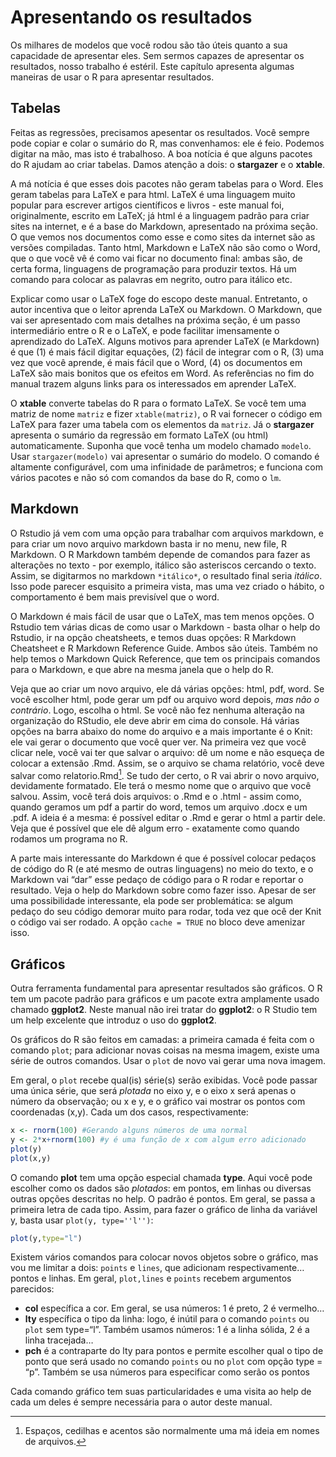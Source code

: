 # Apresentando os resultados

Os milhares de modelos que você rodou são tão úteis quanto a sua capacidade de apresentar eles. Sem sermos capazes de apresentar os resultados, nosso trabalho é estéril. Este capítulo apresenta algumas maneiras de usar o R para apresentar resultados. 

## Tabelas

Feitas as regressões, precisamos apesentar os resultados. Você sempre pode copiar e colar o sumário do R, mas convenhamos: ele é feio. Podemos digitar na mão, mas isto é trabalhoso. A boa notícia é que alguns pacotes do R ajudam ao criar tabelas. Damos atenção a dois: o **stargazer** e o **xtable**.

A má notícia é que esses dois pacotes não geram tabelas para o Word. Eles geram tabelas para LaTeX e para html. LaTeX é uma linguagem muito popular para escrever artigos científicos e livros - este manual foi, originalmente, escrito em LaTeX; já html é a linguagem padrão para criar sites na internet, e é a base do Markdown, apresentado na próxima seção. O que vemos nos documentos como esse e como sites da internet são as versões compiladas. Tanto html, Markdown e LaTeX não são como o Word, que o que você vê é como vai ficar no documento final: ambas são, de certa forma, linguagens de programação para produzir textos. Há um comando para colocar as palavras em negrito, outro para itálico etc. 

Explicar como usar o LaTeX foge do escopo deste manual. Entretanto, o autor incentiva que o leitor aprenda LaTeX ou Markdown. O Markdown, que vai ser apresentado com mais detalhes na próxima seção, é um passo intermediário entre o R e o LaTeX, e pode facilitar imensamente o aprendizado do LaTeX. Alguns motivos para aprender LaTeX (e Markdown) é que (1) é mais fácil digitar equações, (2) fácil de integrar com o R, (3) uma vez que você aprende, é mais fácil que o Word, (4) os documentos em LaTeX são mais bonitos que os efeitos em Word. As referências no fim do manual trazem alguns links para os interessados em aprender LaTeX. 

O **xtable** converte tabelas do R para o formato LaTeX. Se você tem uma matriz de nome `matriz` e fizer `xtable(matriz)`, o R vai fornecer o código em LaTeX para fazer uma tabela com os elementos da `matriz`.  Já o **stargazer** apresenta o sumário da regressão em formato LaTeX (ou html) automaticamente. Suponha que você tenha um modelo chamado `modelo`. Usar `stargazer(modelo)` vai apresentar o sumário do modelo. O comando é altamente configurável, com uma infinidade de parâmetros; e funciona com vários pacotes e não só com comandos da base do R, como o `lm`. 

## Markdown

O Rstudio já vem com uma opção para trabalhar com arquivos markdown, e para criar um novo arquivo markdown basta ir no menu, new file, R Markdown. O R Markdown também depende de comandos para fazer as alterações no texto - por exemplo, itálico são asteriscos cercando o texto. Assim, se digitarmos no markdown `*itálico*`, o resultado final seria *itálico*. Isso pode parecer esquisito a primeira vista, mas uma vez criado o hábito, o comportamento é bem mais previsível que o word.   

O Markdown é mais fácil de usar que o LaTeX, mas tem menos opções. O Rstudio tem várias dicas de como usar o Markdown - basta olhar o help do Rstudio, ir na opção cheatsheets, e temos duas opções: R Markdown Cheatsheet e R Markdown Reference Guide. Ambos são úteis. Também no help temos o Markdown Quick Reference, que tem os principais comandos para o Markdown, e que abre na mesma janela que o help do R. 

Veja que ao criar um novo arquivo, ele dá várias opções: html, pdf, word. Se você escolher html, pode gerar um pdf ou arquivo word depois, *mas não o contrário*. Logo, escolha o html. Se você não fez nenhuma alteração na organização do RStudio, ele deve abrir em cima do console. Há várias opções na barra abaixo do nome do arquivo e a mais importante é o Knit: ele vai gerar o documento que você quer ver. Na primeira vez que você clicar nele, você vai ter que salvar o arquivo: dê um nome e não esqueça de colocar a extensão .Rmd. Assim, se o arquivo se chama relatório, você deve salvar como relatorio.Rmd[^7]. Se tudo der certo, o R vai abrir o novo arquivo, devidamente formatado. Ele terá o mesmo nome que o arquivo que você salvou. Assim, você terá dois arquivos: o .Rmd e o .html - assim como, quando geramos um pdf a partir do word, temos um arquivo .docx e um .pdf. A ideia é a mesma: é possível editar o .Rmd e gerar o html a partir dele. Veja que é possível que ele dê algum erro - exatamente como quando rodamos um programa no R. 

A parte mais interessante do Markdown é que é possível colocar pedaços de código do R (e até mesmo de outras linguagens) no meio do texto, e o Markdown vai "dar" esse pedaço de código para o R rodar e reportar o resultado. Veja o help do Markdown sobre como fazer isso. Apesar de ser uma possibilidade interessante, ela pode ser problemática: se algum pedaço do seu código demorar muito para rodar, toda vez que ocê der Knit o código vai ser rodado. A opção `cache = TRUE` no bloco deve amenizar isso. 

## Gráficos

Outra ferramenta fundamental para apresentar resultados são gráficos. O R tem um pacote padrão para gráficos e um pacote extra amplamente usado chamado **ggplot2**. Neste manual não irei tratar do **ggplot2**: o R Studio tem um help excelente que introduz o uso do **ggplot2**.

Os gráficos do R são feitos em camadas: a primeira camada é feita com o comando `plot`; para adicionar novas coisas na mesma imagem, existe uma série de outros comandos. Usar o `plot` de novo vai gerar uma nova imagem. 

Em geral, o `plot` recebe qual(is) série(s) serão exibidas. Você pode passar uma única série, que será *plotada* no eixo y, e o eixo x será apenas o número da observação; ou x e y, e o gráfico vai mostrar os pontos com coordenadas (x,y). Cada um dos casos, respectivamente:

```r
x <- rnorm(100) #Gerando alguns números de uma normal
y <- 2*x+rnorm(100) #y é uma função de x com algum erro adicionado
plot(y)
plot(x,y)
```

O comando **plot** tem uma opção especial chamada **type**. Aqui você pode escolher como os dados são *plotados*: em pontos, em linhas ou diversas outras opções descritas no help. O padrão é pontos. Em geral, se passa a primeira letra de cada tipo. Assim, para fazer o gráfico de linha da variável y, basta usar `plot(y, type=''l'')`:

```r
plot(y,type="l")
```

Existem vários comandos para colocar novos objetos sobre o gráfico, mas vou me limitar a dois: `points` e `lines`, que adicionam respectivamente... pontos e linhas. Em geral, `plot,lines` e `points` recebem argumentos parecidos:

* **col** específica a cor. Em geral, se usa números: 1 é preto, 2 é vermelho...
* **lty** específica o tipo da linha: logo, é inútil para o comando `points` ou `plot` sem type="l". Também usamos números: 1 é a linha sólida, 2 é a linha tracejada...
* **pch** é a contraparte do lty para pontos e permite escolher qual o tipo de ponto que será usado no comando `points` ou no `plot` com opção type = "p". Também se usa números para especificar como serão os pontos

Cada comando gráfico tem suas particularidades e uma visita ao help de cada um deles é sempre necessária para o autor deste manual. 

[^7]: Espaços, cedilhas e acentos são normalmente uma má ideia em nomes de arquivos.